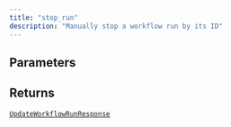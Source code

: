 ```yaml
---
title: "stop_run"
description: "Manually stop a workflow run by its ID"
---
```





## Parameters

<ParamField path="run_id" type="str" required>
</ParamField>

## Returns

[`UpdateWorkflowRunResponse`](/sdk-reference/misc/updateworkflowrunresponse)
